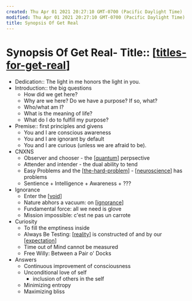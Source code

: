 ```yaml
---
created: Thu Apr 01 2021 20:27:10 GMT-0700 (Pacific Daylight Time)
modified: Thu Apr 01 2021 20:27:10 GMT-0700 (Pacific Daylight Time)
title: Synopsis Of Get Real
---
```

# Synopsis Of Get Real- Title:: [[titles-for-get-real]]
- Dedication:: The light in me honors the light in you.
- Introduction:: the big questions
  - How did we get here?
  - Why are we here? Do we have a purpose? If so, what?
  - Who/what am I?
  - What is the meaning of life?
  - What do I do to fulfill my purpose?
- Premise:: first principles and givens
  - You and I are conscious awareness
  - You and I are ignorant by default
  - You and I are curious (unless we are afraid to be).
- CNXNS
  - Observer and chooser - the [[quantum]] perpsective
  - Attender and intender - the dual ability to tend
  - Easy Problems and the [[the-hard-problem]] - [[neuroscience]] has problems
  - Sentience + Intelligence + Awareness + ???
- Ignorance
  - Enter the [[void]]
  - Nature abhors a vacuum: on [[ignorance]]
  - Fundamental force: all we need is glove
  - Mission impossible: c'est ne pas un carrote
- Curiosity
  - To fill the emptiness inside
  - Always Be Testing: [[reality]] is constructed of and by our [[expectation]]
  - Time out of Mind cannot be measured
  - Free Willy: Between a Pair o' Docks
- Answers
  - Continuous improvement of consciousness
  - Unconditional love of self
    - inclusion of others in the self
  - Minimizing entropy
  - Maximizing bliss

[//begin]: # "Autogenerated link references for markdown compatibility"
[titles-for-get-real]: titles-for-get-real "Titles for Get Real"
[quantum]: CNXNS/quantum "quantum"
[the-hard-problem]: ../../archives/roam/the-hard-problem "The Hard Problem of Neuroscience"
[neuroscience]: neuroscience "Neuroscience"
[void]: ../../archives/roam/void "void"
[ignorance]: ignorance "Ignorance"
[reality]: reality "Reality"
[expectation]: expectation "expectation"
[//end]: # "Autogenerated link references"
